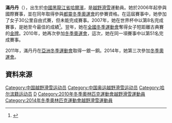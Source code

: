 '''滿丹丹'''（{{bd|1989年|5月5日||}}），出生於[[中華人民共和國|中國]][[黑龍江省|黑龍江省]][[哈爾濱|哈爾濱]]，是[[越野滑雪|越野滑雪]]運動員。她於2006年起參與國際賽事，並在同年取得參與[[2006年冬季奧林匹克運動會|都靈冬季奧運會]]的參賽資格。在這屆賽事中，她參加了女子30公里自由式賽，但未能完成賽事。2007年，她在世界杯中以第8名完成賽事，是她至今最佳的成績<ref>{{Cite web |url=http://2014chinateam.olympic.cn/index.php/personview/persons/963 |title=滿丹丹 |access-date=2014-02-09 |archive-date=2016-03-05 |archive-url=https://web.archive.org/web/20160305035226/http://2014chinateam.olympic.cn/index.php/personview/persons/963 |dead-url=no }}</ref>。翌年，她在[[全國冬季運動會|全國冬季運動會]]奪得女子短距離古典賽的[[金牌|金牌]]。2010年，她再次參加[[2010年冬季奧林匹克運動會|冬季奧運會]]，這次，她在同一項賽事中以第51名完成賽事。

2011年，滿丹丹在[[2011年亞洲冬季運動會|亞洲冬季運動會]]取得一銀一銅。2014年，她第三次參加[[2014年冬季奧林匹克運動會|冬季奧運會]]。

==資料來源==
{{Reflist|2}}

{{China-sport-bio-stub}}
{{DEFAULTSORT:Man Dandan}}
[[Category:中国越野滑雪运动员|Category:中国越野滑雪运动员]]
[[Category:中国奥运越野滑雪运动员|Category:中国奥运越野滑雪运动员]]
[[Category:哈尔滨籍运动员|Category:哈尔滨籍运动员]]
[[Category:滿姓|D]]
[[Category:2010年冬季奧林匹克運動會越野滑雪運動員|Category:2010年冬季奧林匹克運動會越野滑雪運動員]]
[[Category:2014年冬季奧林匹克運動會越野滑雪運動員|Category:2014年冬季奧林匹克運動會越野滑雪運動員]]